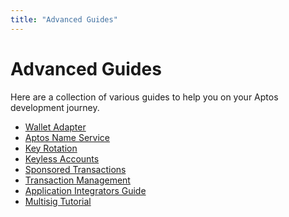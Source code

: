 ```yaml
---
title: "Advanced Guides"
---
```


# Advanced Guides

Here are a collection of various guides to help you on your Aptos development
journey.

* [Wallet Adapter](../../sdks/wallet-adapter.mdx)
* [Aptos Name Service](../../advanced-guides/aptos-name-service.mdx)
* [Key Rotation](../../advanced-guides/key-rotation.mdx)
* [Keyless Accounts](../../advanced-guides/keyless-accounts.mdx)
* [Sponsored Transactions](../../advanced-guides/sponsored-transactions.mdx)
* [Transaction Management](../../advanced-guides/transaction-management.mdx)
* [Application Integrators Guide](../../advanced-guides/system-integrators-guide.mdx)
* [Multisig Tutorial](../../advanced-guides/multisig-managed-fungible-asset.mdx)
